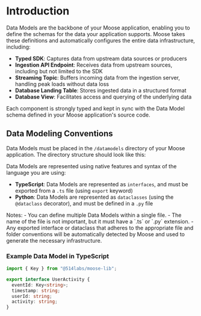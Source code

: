 
# Introduction

Data Models are the backbone of your Moose application, enabling you to define the schemas for the data your application supports. Moose takes these definitions and automatically configures the entire data infrastructure, including:

- **Typed SDK**: Captures data from upstream data sources or producers
- **Ingestion API Endpoint**: Receives data from upstream sources, including but not limited to the SDK
- **Streaming Topic**: Buffers incoming data from the ingestion server, handling peak loads without data loss
- **Database Landing Table**: Stores ingested data in a structured format
- **Database View**: Facilitates access and querying of the underlying data

Each component is strongly typed and kept in sync with the Data Model schema defined in your Moose application's source code.

## Data Modeling Conventions

Data Models must be placed in the `/datamodels` directory of your Moose application. The directory structure should look like this:

<FileTree>
  <FileTree.Folder name="app" open>
    <FileTree.Folder name="datamodels" open>
      <FileTree.File name="models.ts" />
    </FileTree.Folder>
    <FileTree.Folder name="..." />
  </FileTree.Folder>
</FileTree>

Data Models are represented using native features and syntax of the language you are using:

- **TypeScript**: Data Models are represented as `interfaces`, and must be exported from a `.ts` file (using `export` keyword)
- **Python**: Data Models are represented as `dataclasses` (using the `@dataclass` decorator), and must be defined in a `.py` file

<Callout>
  Notes: - You can define multiple Data Models within a single file. - The name
  of the file is not important, but it must have a `.ts` or `.py` extension. -
  Any exported interface or dataclass that adheres to the appropriate file and
  folder conventions will be automatically detected by Moose and used to
  generate the necessary infrastructure.
  <br />
</Callout>

### Example Data Model in TypeScript

```ts filename="datamodels/models.ts" copy
import { Key } from "@514labs/moose-lib";

export interface UserActivity {
  eventId: Key<string>;
  timestamp: string;
  userId: string;
  activity: string;
}
```
